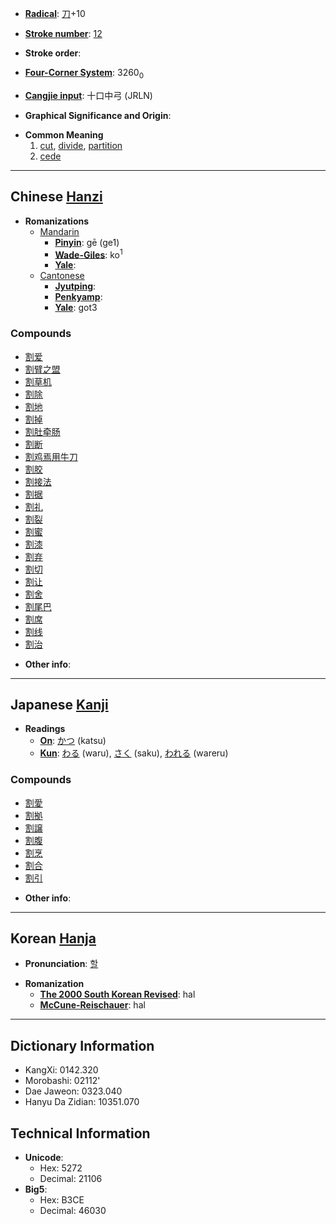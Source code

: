 * '''[[Wiktionary:Chinese radical index| Radical]]''': [[Wiktionary:Chinese radical index 刀|刀]]+10

* '''[[Wiktionary:Chinese total strokes index|Stroke number]]''': [[Wiktionary:Chinese total strokes index 12|12]]

* '''Stroke order''': 

* '''[[Wiktionary:Chinese four corner index|Four-Corner System]]''': 3260<sub>0</sub>

* '''[[Wiktionary:Chinese Cangjie index|Cangjie input]]''': 十口中弓 (JRLN)

* '''Graphical Significance and Origin''': 

* '''Common Meaning'''
*# [[cut]], [[divide]], [[partition]]
*# [[cede]]


----

== Chinese [[Hanzi]] ==

* '''Romanizations'''
** [[Mandarin]]
*** '''[[Pinyin]]''': gē (ge1)
*** '''[[Wade-Giles]]''': ko<sup>1</sup>
*** '''[[Yale]]''': 
**[[Cantonese]]
***'''[[Jyutping]]''':
***'''[[Penkyamp]]''': 
***'''[[Yale]]''': got3

===Compounds===
*[[割爱]]
*[[割臂之盟]]
*[[割草机]]
*[[割除]]
*[[割地]]
*[[割掉]]
*[[割肚牵肠]]
*[[割断]]
*[[割鸡焉用牛刀]]
*[[割胶]]
*[[割接法]]
*[[割据]]
*[[割礼]]
*[[割裂]]
*[[割蜜]]
*[[割漆]]
*[[割弃]]
*[[割切]]
*[[割让]]
*[[割舍]]
*[[割尾巴]]
*[[割席]]
*[[割线]]
*[[割治]]

* '''Other info''': 

----

== Japanese [[Kanji]] ==

* '''Readings'''
** '''[[On]]''': [[かつ]] (katsu)
** '''[[Kun]]''': [[わる]] (waru), [[さく]] (saku), [[われる]] (wareru)

===Compounds===
*[[割愛]]
*[[割拠]]
*[[割譲]]
*[[割腹]]
*[[割烹]]
*[[割合]]
*[[割引]]

* '''Other info''':  

----

== Korean [[Hanja]] ==

* '''Pronunciation''': [[할]]

* '''Romanization'''
** '''[[The 2000 South Korean Revised Romanization|The 2000 South Korean Revised]]''': hal
** '''[[McCune-Reischauer]]''': hal

----

== Dictionary Information ==

* KangXi: 0142.320
* Morobashi: 02112'
* Dae Jaweon: 0323.040
* Hanyu Da Zidian: 10351.070

== Technical Information ==

* '''Unicode''':
** Hex: 5272
** Decimal: 21106
* '''Big5''':
** Hex: B3CE
** Decimal: 46030